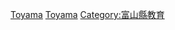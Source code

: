 {{日本行政區劃分類導航|的學校|top=日本各都道府縣的學校}}
{{Commonscat|Schools in Toyama prefecture}}

[[Category:日本各都道府縣的學校|Toyama]]
[[Category:富山縣建築物|Toyama]]
[[Category:富山縣教育|Category:富山縣教育]]
